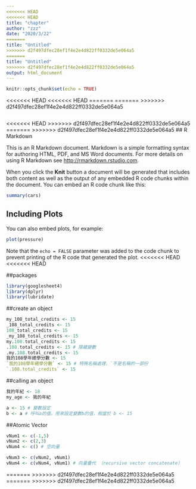```yaml
---
<<<<<<< HEAD
<<<<<<< HEAD
title: "chapter"
author: "zzz"
date: "2020/3/22"
=======
title: "Untitled"
>>>>>>> d2f497dfec28ef1f4e2e4d822ff0332de5e064a5
=======
title: "Untitled"
>>>>>>> d2f497dfec28ef1f4e2e4d822ff0332de5e064a5
output: html_document
---
```


```r
knitr::opts_chunk$set(echo = TRUE)
```

<<<<<<< HEAD
<<<<<<< HEAD
=======
=======
>>>>>>> d2f497dfec28ef1f4e2e4d822ff0332de5e064a5
```r

```

<<<<<<< HEAD
>>>>>>> d2f497dfec28ef1f4e2e4d822ff0332de5e064a5
=======
>>>>>>> d2f497dfec28ef1f4e2e4d822ff0332de5e064a5
## R Markdown

This is an R Markdown document. Markdown is a simple formatting syntax for authoring HTML, PDF, and MS Word documents. For more details on using R Markdown see <http://rmarkdown.rstudio.com>.

When you click the **Knit** button a document will be generated that includes both content as well as the output of any embedded R code chunks within the document. You can embed an R code chunk like this:

```r
summary(cars)
```

## Including Plots

You can also embed plots, for example:

```r
plot(pressure)
```

Note that the `echo = FALSE` parameter was added to the code chunk to prevent printing of the R code that generated the plot.
<<<<<<< HEAD
<<<<<<< HEAD

##packages

```r
library(googlesheet4)
library(dplyr)
library(lubridate)
```

##create an object
```r
my_108_total_credits <- 15
_108_total_credits <- 15
108_total_credits <- 15
_my_108_total_credits <- 15
my.108.total_credits <- 15
.108.total_credits <- 15 # 隱藏變數
.my.108.total_credits <- 15
我的108學年總學分數 <- 15
`我的108學年總學分數` <- 15 # 特殊名稱處理，`不是名稱的一部份
`.108.total_credits` <- 15
```



##calling an object
```r
我的年紀 <- 18
my_age <- 我的年紀
```

```r
a <- 15 # 變數設定
b <- a # 呼叫a的值，用來設定變數b的值，相當於 b <- 15
```

##Atomic Vector
```r
vNum1 <- c(-1,5)
vNum2 <- c(2,3)
vNum4 <- c() # 空向量
```

```r
vNum3 <- c(vNum2, vNum1)
vNum4 <- c(vNum4, vNum1) # 向量疊代 （recursive vector concatenate）
```







=======
>>>>>>> d2f497dfec28ef1f4e2e4d822ff0332de5e064a5
=======
>>>>>>> d2f497dfec28ef1f4e2e4d822ff0332de5e064a5

